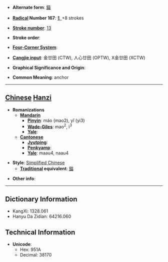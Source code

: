 * '''Alternate form''': [[錨]]

* '''[[Wiktionary:Chinese radical index| Radical]] Number 167''': [[Wiktionary:Chinese radical index 钅|钅]]+8 strokes

* '''[[Wiktionary:Chinese total strokes index|Stroke number]]''': [[Wiktionary:Chinese total strokes index 13|13]]

* '''Stroke order''': 

* '''[[Wiktionary:Chinese four corner index|Four-Corner System]]''': 

* '''[[Wiktionary:Chinese Cangjie index|Cangjie input]]''': 金廿田 (CTW), 人心廿田 (OPTW), X金廿田 (XCTW)

* '''Graphical Significance and Origin''': 

* '''Common Meaning''': anchor

----

== [[Chinese]] [[Hanzi]] ==

* '''Romanizations'''
** '''[[Mandarin]]'''
*** '''[[Pinyin]]''': máo (mao2), yǐ (yi3)
*** '''[[Wade-Giles]]''': mao<sup>2</sup>, i<sup>3</sup>
*** '''[[Yale]]''': 
** '''[[Cantonese]]'''
*** '''[[Jyutping]]''':
*** '''[[Penkyamp]]''': 
*** '''[[Yale]]''': maau4, naau4

* '''Style''': [[Simplified Chinese]] 
** '''[[Traditional Chinese|Traditional]] equivalent''': [[錨]]

* '''Other info''': 

----

== Dictionary Information ==

* KangXi: 1328.061
* Hanyu Da Zidian: 64216.060

== Technical Information ==

* '''Unicode''':
** Hex: 951A
** Decimal: 38170
